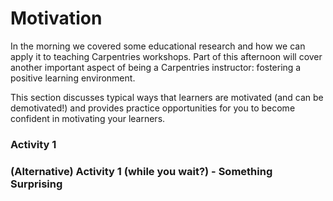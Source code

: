 # Motivation

In the morning we covered some educational research and how we can apply it to teaching Carpentries workshops. Part of this afternoon will cover another important aspect of being a Carpentries instructor: fostering a positive learning environment.

This section discusses typical ways that learners are motivated (and can be demotivated!) and provides practice opportunities for you to become confident in motivating your learners.



### Activity 1


### (Alternative) Activity 1 (while you wait?) - Something Surprising




